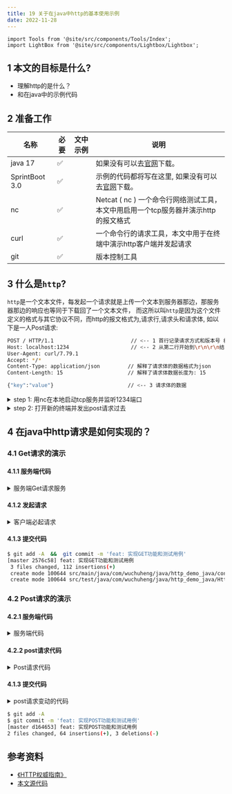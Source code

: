 ```yaml
---
title: 19 关于在java中http的基本使用示例
date: 2022-11-28
---
```


```mdx-code-block
import Tools from '@site/src/components/Tools/Index';
import LightBox from '@site/src/components/Lightbox/Lightbox';

```

## 1 本文的目标是什么?
* 理解http的是什么？
* 和在java中的示例代码

## 2 准备工作

| 名称 | 必要 | 文中示例 | 说明 |
| --- | --- | --- | --- |
| java 17 | ✅ | |如果没有可以去[官网](https://www.oracle.com/java/technologies/javase/jdk17-archive-downloads.html)下载。  |
| SprintBoot 3.0 | ✅ |  |示例的代码都将写在这里, 如果没有可以去[官网](https://start.spring.io/)下载。  |
| nc | ✅ |  |Netcat ( nc ) 一个命令行网络测试工具，本文中用启用一个tcp服务器并演示http的报文格式 |
| curl | ✅ |  | 一个命令行的请求工具，本文中用于在终端中演示http客户端并发起请求 |
| git | ✅ |  | 版本控制工具 |


## 3 什么是`http`?
`http`是一个文本文件，每发起一个请求就是上传一个文本到服务器那边，那服务器那边的响应也等同于下载回了一个文本文件， 而这所以叫`http`是因为这个文件
定义的格式与其它协议不同，而http的报文格式为,请求行,请求头和请求体, 如以下是一人Post请求:

``` bash title="http的文本数据示例格式"
POST / HTTP/1.1                         // <-- 1 首行记录请求方式和版本号 格式是固定的: 请求方式 路由 HTTP/版本号
Host: localhost:1234                    // <-- 2 从第二行开始到\r\n\r\n结束为请求头部，这部分数据是属于说明作用，可根据需要自由扩展
User-Agent: curl/7.79.1
Accept: */*
Content-Type: application/json         // 解释了请求体的数据格式为json
Content-Length: 15                     // 解释了请求体数据长度为: 15

{"key":"value"}                        // <-- 3 请求体的数据
```
<details>
    <summary>step 1: 用nc在本地启动tcp服务并监听1234端口</summary>


``` bash  title="用nc在本地启动tcp服务并监听1234端口"
$ nc -l 1234  # <-- 1 启用服务
POST / HTTP/1.1  # <-- 2 接收到的http的post请求文本数据
Host: localhost:1234
User-Agent: curl/7.79.1
Accept: */*
Content-Type: application/json
Content-Length: 15

{"key":"value"}

```
</details>

<details>
    <summary>step 2: 打开新的终端并发出post请求过去</summary>

``` bash title="向本地发起post请求"
$ curl -X POST http://localhost:1234 -H 'Content-Type: application/json' -d '{"key":"value"}'

```
</details>

## 4 在java中http请求是如何实现的？

### 4.1 Get请求的演示

#### 4.1.1 服务端代码

<details>
    <summary>服务端Get请求服务</summary>

``` java title="src/main/java/com/wuchuheng/java/http_demo_java/controllers/HttpRequestDemo.java"
package com.wuchuheng.java.http_demo_java.controllers;

import lombok.extern.slf4j.Slf4j;
import org.springframework.http.ResponseEntity;
import org.springframework.stereotype.Controller;
import org.springframework.web.bind.annotation.GetMapping;
import org.springframework.web.bind.annotation.RequestHeader;
import org.springframework.web.bind.annotation.RequestParam;

import java.util.Map;

@Controller
@Slf4j
public class HttpRequestDemo {
    /**
     * Get 请求/
     */
    @GetMapping("/")
    public ResponseEntity<String> getRequest(
            @RequestHeader Map<String, String> headers,
            @RequestParam Map<String, String> params
    ) {
        headers.forEach((key, value) -> {
            log.info("header value: key: {}, value: {}", key, value);
        });
        params.forEach((key, value) -> {
            log.info("params: key: {}, value: {}", key, value);
        });

        return ResponseEntity
                .ok()
                .header("custom-field", "custom-value")
                .body( "Hello world");
    }
}
```

``` bash  title="接收请求后打印内容"
2022-11-28T05:27:03.988+08:00  INFO 7022 --- [nio-8080-exec-6] c.w.j.h.controllers.HttpRequestDemo      : header value: key: user-agent, value: Java/17.0.2
2022-11-28T05:27:03.988+08:00  INFO 7022 --- [nio-8080-exec-6] c.w.j.h.controllers.HttpRequestDemo      : header value: key: host, value: localhost:8080
2022-11-28T05:27:03.988+08:00  INFO 7022 --- [nio-8080-exec-6] c.w.j.h.controllers.HttpRequestDemo      : header value: key: accept, value: text/html, image/gif, image/jpeg, *; q=.2, */*; q=.2
2022-11-28T05:27:03.988+08:00  INFO 7022 --- [nio-8080-exec-6] c.w.j.h.controllers.HttpRequestDemo      : header value: key: connection, value: keep-alive
2022-11-28T05:27:03.988+08:00  INFO 7022 --- [nio-8080-exec-6] c.w.j.h.controllers.HttpRequestDemo      : params: key: bar, value: 2
2022-11-28T05:27:03.988+08:00  INFO 7022 --- [nio-8080-exec-6] c.w.j.h.controllers.HttpRequestDemo      : params: key: foo, value: 1
2022-11-28T05:30:55.532+08:00  INFO 7022 --- [io-8080-exec-10] o.apache.coyote.http11.Http11Processor   : Error parsing HTTP request header
```
</details>

#### 4.1.2 发起请求

<details>
    <summary>客户端必起请求</summary>



``` java title="src/test/java/com/wuchuheng/java/http_demo_java/HttpGetMethodRequestTest.java"
package com.wuchuheng.java.http_demo_java;

import lombok.extern.slf4j.Slf4j;
import org.junit.jupiter.api.Test;
import org.springframework.boot.test.context.SpringBootTest;


import java.io.*;
import java.net.HttpURLConnection;
import java.net.URL;
import java.net.URLEncoder;
import java.util.HashMap;
import java.util.List;
import java.util.Map;

@SpringBootTest
@Slf4j
public class HttpGetMethodRequestTest {

    /**
     * 把Map数据转换为url格式上的数据
     * @param params
     * @return
     * @throws UnsupportedEncodingException
     */
    public String convertParamsToUrlParams(Map<String, String> params) throws UnsupportedEncodingException {
        StringBuilder result = new StringBuilder();
        for (Map.Entry<String, String> entry : params.entrySet()) {
            result.append(URLEncoder.encode(entry.getKey(), "UTF-8"));
            result.append("=");
            result.append(URLEncoder.encode(entry.getValue(), "UTF-8"));
            result.append("&");
        }

        String resultString = result.toString();
        return resultString.length() > 0
                ? resultString.substring(0, resultString.length() - 1)
                : resultString;
    }


    /**
     * Get 请求测试
     */
    @Test
    void httpGetTest() throws IOException {
        // 1 请求参数url序列化
        Map<String, String> params = new HashMap<>();
        params.put("foo", "1");
        params.put("bar", "2");
        String paramsUrlStr = convertParamsToUrlParams(params);
        URL obj = new URL("http://localhost:8080/?" + paramsUrlStr);
        // 2 TCP 连接handler
        HttpURLConnection con = (HttpURLConnection) obj.openConnection();
        // 3 GET 请求方式
        con.setRequestMethod("GET");
        con.setDoInput(true);
        // 4 响应头部
        Map<String, List<String>> headers = con.getHeaderFields();
        // 5 响应状态码
        int responseCode = con.getResponseCode();
        BufferedReader in = new BufferedReader( new InputStreamReader(con.getInputStream()));
        String inputLine;
        // 6 响应内容
        StringBuilder response = new StringBuilder();
        while ((inputLine = in.readLine()) != null) {
            response.append(inputLine);
        }
        // 7 关闭连接和缓存
        in.close();
        con.disconnect();
        System.out.println(responseCode);
        System.out.println(headers);
        System.out.println(response);
    }
}

```


``` bash title="输入结果"
200
{Keep-Alive=[timeout=60], null=[HTTP/1.1 200], custom-field=[custom-value], Connection=[keep-alive], Content-Length=[11], Date=[Sun, 27 Nov 2022 21:27:03 GMT], Content-Type=[text/html;charset=UTF-8]}
Hello world
```
</details>

#### 4.1.3 提交代码

```bash title="提交代码"
$ git add -A  &&  git commit -m 'feat: 实现GET功能和测试用例'
[master 2576c58] feat: 实现GET功能和测试用例
 3 files changed, 112 insertions(+)
 create mode 100644 src/main/java/com/wuchuheng/java/http_demo_java/controllers/HttpRequestDemo.java
 create mode 100644 src/test/java/com/wuchuheng/java/http_demo_java/HttpGetMethodRequestTest.java
```


### 4.2 Post请求的演示

#### 4.2.1 服务端代码

<details>
    <summary>服务端代码</summary>


```java title="Post请求代码 src/main/java/com/wuchuheng/java/http_demo_java/controllers/HttpRequestDemo.java"
// ...
    /**
     * Post 请求/
     */
    @PostMapping("/")
    public ResponseEntity<String> PostRequest(
            @RequestHeader Map<String, String> headers,
            @RequestParam Map<String, String> params,
            @RequestBody Object body
    ) {
        headers.forEach((key, value) -> {
            log.info("header value: key: {}, value: {}", key, value);
        });
        params.forEach((key, value) -> {
            log.info("params: key: {}, value: {}", key, value);
        });
        log.info("body: {}", body);

        return ResponseEntity
                .ok()
                .header("custom-field", "custom-value")
                .body( "Hello world");
    }

// ...


```

</details>


#### 4.2.2 post请求代码

<details>
    <summary>Post请求代码</summary>

```java title="src/test/java/com/wuchuheng/java/http_demo_java/HttpGetMethodRequestTest.java"
// ...
@Test
void httpPostTest() throws IOException {
    // 1 请求参数url序列化
    Map<String, String> params = new HashMap<>();
    params.put("foo", "1");
    params.put("bar", "2");
    String paramsUrlStr = convertParamsToUrlParams(params);
    URL obj = new URL("http://localhost:8080/?" + paramsUrlStr);
    // 2 TCP 连接handler
    HttpURLConnection con = (HttpURLConnection) obj.openConnection();
    con.setDoOutput(true);
    // 3 GET 请求方式
    con.setRequestMethod("POST");
    con.setDoInput(true);
    con.setRequestProperty("Content-Type", "application/json");
    // 3.1 设置请求体参数
    String requestBodyJson = "{\"body1\": 1, \"body2\": 2}";
    DataOutputStream out = new DataOutputStream(con.getOutputStream());
    out.writeBytes(requestBodyJson);
    out.flush();
    out.close();
    // 4 获取响应头部
    Map<String, List<String>> headers = con.getHeaderFields();
    // 5 获取响应状态码
    int responseCode = con.getResponseCode();
    BufferedReader in = new BufferedReader( new InputStreamReader(con.getInputStream()));
    String inputLine;
    // 6 获取响应内容
    StringBuilder response = new StringBuilder();
    while ((inputLine = in.readLine()) != null) {
        response.append(inputLine);
    }
    // 7 关闭连接和缓存
in.close();
    con.disconnect();
    System.out.println(responseCode);
    System.out.println(headers);
    System.out.println(response);
}
// ...

```

</details>

#### 4.1.3 提交代码

<details>
    <summary>post请求变动的代码</summary>


```git
diff --git a/src/main/java/com/wuchuheng/java/http_demo_java/controllers/HttpRequestDemo.java b/src/main/java/com/wuchuheng/java/http_demo_java/controllers/HttpRequestDemo.java
index b0d3112..6480da9 100644
--- a/src/main/java/com/wuchuheng/java/http_demo_java/controllers/HttpRequestDemo.java
+++ b/src/main/java/com/wuchuheng/java/http_demo_java/controllers/HttpRequestDemo.java
@@ -3,9 +3,7 @@ package com.wuchuheng.java.http_demo_java.controllers;
import lombok.extern.slf4j.Slf4j;
import org.springframework.http.ResponseEntity;
import org.springframework.stereotype.Controller;
-import org.springframework.web.bind.annotation.GetMapping;
-import org.springframework.web.bind.annotation.RequestHeader;
-import org.springframework.web.bind.annotation.RequestParam;
+import org.springframework.web.bind.annotation.*;

import java.util.Map;

@@ -32,4 +30,27 @@ public class HttpRequestDemo {
.header("custom-field", "custom-value")
        .body( "Hello world");
}
+
+    /**
+     * Post 请求/
+     */
+    @PostMapping("/")
+    public ResponseEntity<String> PostRequest(
+            @RequestHeader Map<String, String> headers,
+            @RequestParam Map<String, String> params,
+            @RequestBody Object body
+    ) {
+        headers.forEach((key, value) -> {
+            log.info("header value: key: {}, value: {}", key, value);
+        });
+        params.forEach((key, value) -> {
+            log.info("params: key: {}, value: {}", key, value);
+        });
+        log.info("body: {}", body);
+
+        return ResponseEntity
+                .ok()
+                .header("custom-field", "custom-value")
+                .body( "Hello world");
+    }
}
diff --git a/src/test/java/com/wuchuheng/java/http_demo_java/HttpGetMethodRequestTest.java b/src/test/java/com/wuchuheng/java/http_demo_java/HttpGetMethodRequestTest.java
index 8925e08..47c67ad 100644
--- a/src/test/java/com/wuchuheng/java/http_demo_java/HttpGetMethodRequestTest.java
+++ b/src/test/java/com/wuchuheng/java/http_demo_java/HttpGetMethodRequestTest.java
@@ -73,4 +73,44 @@ public class HttpGetMethodRequestTest {
    System.out.println(headers);
    System.out.println(response);
}
+
+    @Test
+    void httpPostTest() throws IOException {
+        // 1 请求参数url序列化
+        Map<String, String> params = new HashMap<>();
+        params.put("foo", "1");
+        params.put("bar", "2");
+        String paramsUrlStr = convertParamsToUrlParams(params);
+        URL obj = new URL("http://localhost:8080/?" + paramsUrlStr);
+        // 2 TCP 连接handler
+        HttpURLConnection con = (HttpURLConnection) obj.openConnection();
+        con.setDoOutput(true);
+        // 3 GET 请求方式
+        con.setRequestMethod("POST");
+        con.setDoInput(true);
+        con.setRequestProperty("Content-Type", "application/json");
+        // 3.1 设置请求体参数
+        String requestBodyJson = "{\"body1\": 1, \"body2\": 2}";
+        DataOutputStream out = new DataOutputStream(con.getOutputStream());
+        out.writeBytes(requestBodyJson);
+        out.flush();
+        out.close();
+        // 4 获取响应头部
+        Map<String, List<String>> headers = con.getHeaderFields();
+        // 5 获取响应状态码
+        int responseCode = con.getResponseCode();
+        BufferedReader in = new BufferedReader( new InputStreamReader(con.getInputStream()));
+        String inputLine;
+        // 6 获取响应内容
+        StringBuilder response = new StringBuilder();
+        while ((inputLine = in.readLine()) != null) {
+            response.append(inputLine);
+        }
+        // 7 关闭连接和缓存
+        in.close();
+        con.disconnect();
+        System.out.println(responseCode);
+        System.out.println(headers);
+        System.out.println(response);
+    }
}
```

</details>


```bash title="代码提交"
$ git add -A
$ git commit -m 'feat: 实现POST功能和测试用例'
[master d164653] feat: 实现POST功能和测试用例
2 files changed, 64 insertions(+), 3 deletions(-)

```

## 参考资料

* [《HTTP权威指南》](https://awesome-programming-books.github.io/http/HTTP%E6%9D%83%E5%A8%81%E6%8C%87%E5%8D%97.pdf)
* [本文源代码](https://github.com/wuchuheng/http_demo_java)
